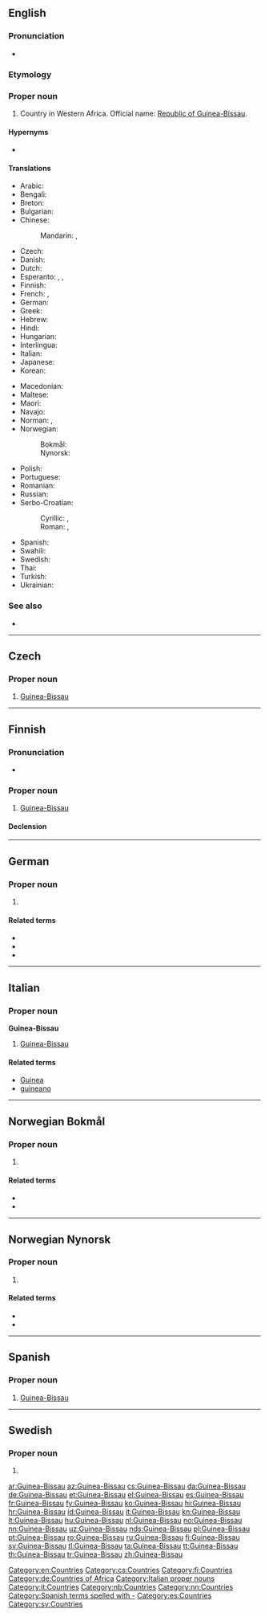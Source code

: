 {{also|Guinea Bissau}}
==English==
{{wikipedia}}

===Pronunciation===
* {{audio|En-us-Guinea-Bissau.ogg|Audio (US)|lang=en}}

===Etymology===
{{compound|lang=en|Guinea|Bissau}}

===Proper noun===
{{en-proper noun|head=[[Guinea]]-[[Bissau]]}}

# Country in Western Africa. Official name: [[Republic of Guinea-Bissau]].

====Hypernyms====
* {{l|en|Subsahara}}

====Translations====
{{trans-top|Republic of Guinea-Bissau}}
* Arabic: {{t|ar|غِينِيَّا بِيسَاو|f|tr=ḡiniyyā bisāw}}
* Bengali: {{t|bn|গিনি-বিসাউ|sc=Beng|tr=gini-bisāu}}
* Breton: {{t|br|Ginea-Bissau}}
* Bulgarian: {{t|bg|Гвинея-Бисау|f|tr=Gvineja-Bisau|sc=Cyrl}}
* Chinese:
*: Mandarin: {{t+|cmn|幾內亞比紹|sc=Hani}}, {{t+|cmn|几内亚比绍|tr=Jǐnèiyà Bǐshào|sc=Hani}}
* Czech: {{t+|cs|Guinea-Bissau|f}}
* Danish: {{t+|da|Guinea-Bissau}}
* Dutch: {{t+|nl|Guinee-Bissau}}
* Esperanto: {{t|eo|Gvineo-Bisaŭo}}, {{t|eo|Gvineo-Bisaŭa}}, {{t|eo|Gvineo Bisaŭa}}
* Finnish: {{t+|fi|Guinea-Bissau}}
* French: {{t+|fr|Guinée-Bissao}}, {{t+|fr|Guinée-Bissau}}
* German: {{t+|de|Guinea-Bissau}}
* Greek: {{t|el|Γουινέα-Μπισσάου}}
* Hebrew: {{t|he|גינאה ביסאו|tr=gineh bisau|sc=Hebr}}
* Hindi: {{t+|hi|गिनी-बिसाऊ|tr=ginī-bisāū|sc=Deva}}
* Hungarian: {{t+|hu|Bissau-Guinea}}
* Interlingua: {{t|ia|Guinea-Bissau}}
* Italian: {{t|it|Guinea Bissau}}
* Japanese: {{t|ja|ギニアビサウ|tr=Ginia Bisau}}
* Korean: {{t+|ko|기니비사우|tr=Ginibisau}}
{{trans-mid}}
* Macedonian: {{t|mk|Гвинеја-Бисао|f|tr=Gvinéja-Bisáo|sc=Cyrl}}
* Maltese: {{t|mt|Gwinea Bissaw|alt=il-Gwinea Bissaw}}
* Maori: {{t|mi|Kini Pihō}}
* Navajo: {{t|nv|Gíní Bisó}}
* Norman: {{t|nrf|Petite-Gùinaée|f}} {{qual|Guernsey}}, {{t|nrf|Dginnée-Bissau|f}} {{qual|Jersey}}
* Norwegian: 
*: Bokmål: {{t+|nb|Guinea-Bissau}}
*: Nynorsk: {{t+|nn|Guinea-Bissau}}
* Polish: {{t+|pl|Gwinea Bissau}}
* Portuguese: {{t+|pt|Guiné-Bissau}}
* Romanian: {{t+|ro|Guineea-Bissau|f}}
* Russian: {{t+|ru|Гвине́я-Биса́у|f}}
* Serbo-Croatian:
*: Cyrillic: {{t|sh|Гвинеја Бисао|f|sc=Cyrl}}, {{t|sh|Гвинеја Бисау|f}}
*: Roman: {{t|sh|Gvineja Bisao|f}}, {{t+|sh|Gvineja Bisau|f}}
* Spanish: {{t+|es|Guinea-Bissau|f}}
* Swahili: {{t+|sw|Ginebisau}}
* Swedish: {{t+|sv|Guinea-Bissau}}
* Thai: {{t|th|ประเทศกินี-บิสเซา|sc=Thai|tr=bpràtâyt gìnee-bìtsao}}
* Turkish: {{t|tr|Gine-Bissau}}
* Ukrainian: {{t+|uk|Гвінея-Бісау|tr=Hvineja-Bisau|sc=Cyrl}}
{{trans-bottom}}

===See also===
* {{l|en|Appendix:Countries of the world|Countries of the world}}

[[Category:en:Countries]]

----

==Czech==

===Proper noun===
{{cs-proper noun|g=f}}

# [[#English|Guinea-Bissau]]

[[Category:cs:Countries]]

----

==Finnish==
{{wikipedia|lang=fi}}

===Pronunciation===
* {{fi-IPA|ginea-bissau}}

===Proper noun===
{{fi-proper noun}}

# [[#English|Guinea-Bissau]]

====Declension====
{{fi-decl-rosé|n=sg|Guinea-Bissau|a}}

[[Category:fi:Countries]]

----

==German==
{{wikipedia|lang=de}}

===Proper noun===
{{de-proper noun|n}}

# {{l|en|Guinea-Bissau}}

====Related terms====
* {{l|de|Guinea-Bissauer}}
* {{l|de|Guinea-Bissauerin}}
* {{l|de|guinea-bissauisch}}

[[Category:de:Countries of Africa]]

----

==Italian==
{{wikipedia|lang=it}}

===Proper noun===
'''Guinea-Bissau''' {{g|f}}

# [[#English|Guinea-Bissau]]

====Related terms====
* [[Guinea]]
* [[guineano]]

[[Category:Italian proper nouns]]
[[Category:it:Countries]]

----

==Norwegian Bokmål==
{{wikipedia|lang=no}}

===Proper noun===
{{head|nb|proper noun|head=[[Guinea]]-[[Bissau]]}}

# {{l|en|Guinea-Bissau}}

====Related terms====
* {{l|nb|bissauguineaner}}
* {{l|nb|bissauguineansk}}

[[Category:nb:Countries]]

----
==Norwegian Nynorsk==
{{wikipedia|lang=nn}}

===Proper noun===
{{head|nn|proper noun|head=[[Guinea]]-[[Bissau]]}}

# {{l|en|Guinea-Bissau}}

====Related terms====
* {{l|nn|bissauguineanar}}
* {{l|nn|bissauguineansk}}

[[Category:nn:Countries]]

----
==Spanish==

===Proper noun===
{{es-proper noun|f}}

# [[#English|Guinea-Bissau]]

[[Category:Spanish terms spelled with -]]
[[Category:es:Countries]]

----

==Swedish==
{{wikipedia|lang=sv}}

===Proper noun===
{{head|sv|proper noun|g=n}}

# {{l|en|Guinea-Bissau}}

[[Category:sv:Countries]]

[[ar:Guinea-Bissau]]
[[az:Guinea-Bissau]]
[[cs:Guinea-Bissau]]
[[da:Guinea-Bissau]]
[[de:Guinea-Bissau]]
[[et:Guinea-Bissau]]
[[el:Guinea-Bissau]]
[[es:Guinea-Bissau]]
[[fr:Guinea-Bissau]]
[[fy:Guinea-Bissau]]
[[ko:Guinea-Bissau]]
[[hi:Guinea-Bissau]]
[[hr:Guinea-Bissau]]
[[id:Guinea-Bissau]]
[[it:Guinea-Bissau]]
[[kn:Guinea-Bissau]]
[[lt:Guinea-Bissau]]
[[hu:Guinea-Bissau]]
[[nl:Guinea-Bissau]]
[[no:Guinea-Bissau]]
[[nn:Guinea-Bissau]]
[[uz:Guinea-Bissau]]
[[nds:Guinea-Bissau]]
[[pl:Guinea-Bissau]]
[[pt:Guinea-Bissau]]
[[ro:Guinea-Bissau]]
[[ru:Guinea-Bissau]]
[[fi:Guinea-Bissau]]
[[sv:Guinea-Bissau]]
[[tl:Guinea-Bissau]]
[[ta:Guinea-Bissau]]
[[tt:Guinea-Bissau]]
[[th:Guinea-Bissau]]
[[tr:Guinea-Bissau]]
[[zh:Guinea-Bissau]]
